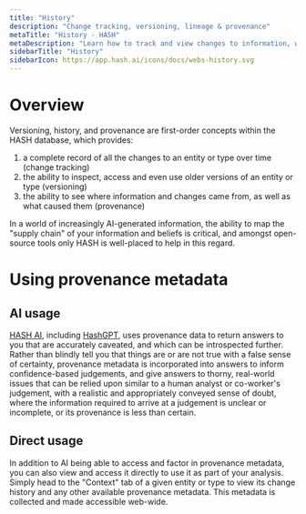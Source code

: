 ```yaml
---
title: "History"
description: "Change tracking, versioning, lineage & provenance"
metaTitle: "History - HASH"
metaDescription: "Learn how to track and view changes to information, with versioning, lineage and provenance in HASH"
sidebarTitle: "History"
sidebarIcon: https://app.hash.ai/icons/docs/webs-history.svg
---
```


# Overview

Versioning, history, and provenance are first-order concepts within the HASH database, which provides:

1. a complete record of all the changes to an entity or type over time (change tracking)
1. the ability to inspect, access and even use older versions of an entity or type (versioning)
1. the ability to see where information and changes came from, as well as what caused them (provenance)

In a world of increasingly AI-generated information, the ability to map the "supply chain" of your information and beliefs is critical, and amongst open-source tools only HASH is well-placed to help in this regard.

# Using provenance metadata

## AI usage

[HASH AI](/guide/ai), including [HashGPT](/guide/ai/chat#hashgpt), uses provenance data to return answers to you that are accurately caveated, and which can be introspected further. Rather than blindly tell you that things are or are not true with a false sense of certainty, provenance metadata is incorporated into answers to inform confidence-based judgements, and give answers to thorny, real-world issues that can be relied upon similar to a human analyst or co-worker's judgement, with a realistic and appropriately conveyed sense of doubt, where the information required to arrive at a judgement is unclear or incomplete, or its provenance is less than certain.

## Direct usage

In addition to AI being able to access and factor in provenance metadata, you can also view and access it directly to use it as part of your analysis. Simply head to the "Context" tab of a given entity or type to view its change history and any other available provenance metadata. This metadata is collected and made accessible web-wide.
